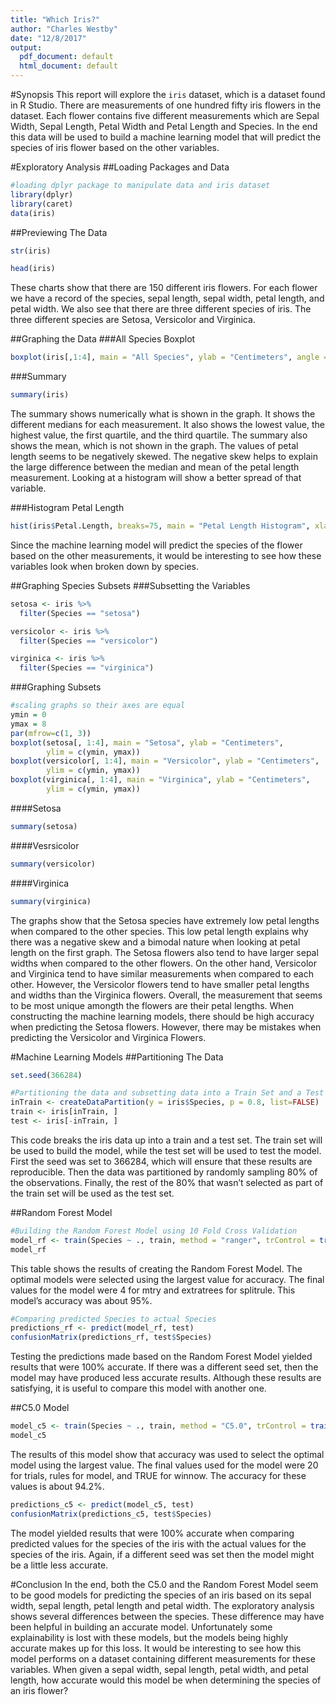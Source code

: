```yaml
---
title: "Which Iris?"
author: "Charles Westby"
date: "12/8/2017"
output:
  pdf_document: default
  html_document: default
---
```


#Synopsis 
This report will explore the `iris` dataset, which is a dataset found in R Studio. There are measurements of one hundred fifty iris flowers in the dataset. Each flower contains five different measurements which are Sepal Width, Sepal Length, Petal Width and Petal Length and Species. In the end this data will be used to build a machine learning model that will predict the species of iris flower based on the other variables.


#Exploratory Analysis
##Loading Packages and Data
```r
#loading dplyr package to manipulate data and iris dataset
library(dplyr)
library(caret)
data(iris)
```

##Previewing The Data
```r
str(iris)
```

```r
head(iris)
```

These charts show that there are 150 different iris flowers. For each flower we have a record of the species, sepal length, sepal width, petal length, and petal width. We also see that there are three different species of iris. The three different species are Setosa, Versicolor and Virginica.


##Graphing the Data
###All Species Boxplot
```r
boxplot(iris[,1:4], main = "All Species", ylab = "Centimeters", angle = 90)
```

###Summary
```r
summary(iris)
```

The summary shows numerically what is shown in the graph. It shows the different medians for each measurement. It also shows the lowest value, the highest value, the first quartile, and the third quartile. The summary also shows the mean, which is not shown in the graph. The values of petal length seems to be negatively skewed. The negative skew helps to explain the large difference between the median and mean of the petal length measurement. Looking at a histogram will show a better spread of that variable.

###Histogram Petal Length
```r
hist(iris$Petal.Length, breaks=75, main = "Petal Length Histogram", xlab = "Petal Length")
```

Since the machine learning model will predict the species of the flower based on the other measurements, it would be interesting to see how these variables look when broken down by species.

##Graphing Species Subsets
###Subsetting the Variables
```r
setosa <- iris %>%
  filter(Species == "setosa")

versicolor <- iris %>%
  filter(Species == "versicolor")

virginica <- iris %>%
  filter(Species == "virginica")
```

###Graphing Subsets
```r
#scaling graphs so their axes are equal
ymin = 0 
ymax = 8
par(mfrow=c(1, 3))
boxplot(setosa[, 1:4], main = "Setosa", ylab = "Centimeters", 
        ylim = c(ymin, ymax)) 
boxplot(versicolor[, 1:4], main = "Versicolor", ylab = "Centimeters", 
        ylim = c(ymin, ymax))
boxplot(virginica[, 1:4], main = "Virginica", ylab = "Centimeters", 
        ylim = c(ymin, ymax))
```

####Setosa
```r
summary(setosa)
```

####Vesrsicolor
```r
summary(versicolor)
```

####Virginica
```r
summary(virginica)
```

The graphs show that the Setosa species have extremely low petal lengths when compared to the other species. This low petal length explains why there was a negative skew and a bimodal nature when looking at petal length on the first graph. The Setosa flowers also tend to have larger sepal widths when compared to the other flowers. 
On the other hand, Versicolor and Virginica tend to have similar measurements when compared to each other. However, the Versicolor flowers tend to have smaller petal lengths and widths than the Virginica flowers. Overall, the measurement that seems to be most unique amongth the flowers are their petal lengths. When constructing the machine learning models, there should be high accuracy when predicting the Setosa flowers. However, there may be mistakes when predicting the Versicolor and Virginica Flowers.

#Machine Learning Models
##Partitioning The Data
```r
set.seed(366284)

#Partitioning the data and subsetting data into a Train Set and a Test Set
inTrain <- createDataPartition(y = iris$Species, p = 0.8, list=FALSE)
train <- iris[inTrain, ]
test <- iris[-inTrain, ]
```

This code breaks the iris data up into a train and a test set. The train set will be used to build the model, while the test set will be used to test the model. 
First the seed was set to 366284, which will ensure that these results are reproducible.  Then the data was partitioned by randomly sampling 80% of the observations. Finally, the rest of the 80% that wasn't selected as part of the train set will be used as the test set.    

##Random Forest Model
```r
#Building the Random Forest Model using 10 Fold Cross Validation
model_rf <- train(Species ~ ., train, method = "ranger", trControl = trainControl(method = "cv", number = 10))
model_rf
```

This table shows the results of creating the Random Forest Model. The optimal models were selected using the largest value for accuracy. The final values for the model were 4 for mtry and extratrees for splitrule. This model's accuracy was about 95%.

```r
#Comparing predicted Species to actual Species 
predictions_rf <- predict(model_rf, test)
confusionMatrix(predictions_rf, test$Species)
```

Testing the predictions made based on the Random Forest Model yielded results that were 100% accurate. If there was a different seed set, then the model may have produced less accurate results. Although these results are satisfying, it is useful to compare this model with another one.

##C5.0 Model
```r
model_c5 <- train(Species ~ ., train, method = "C5.0", trControl = trainControl(method = "cv", number = 10))
model_c5
```

The results of this model show that accuracy was used to select the optimal model using the largest value. The final values used for the model were 20 for trials, rules for model, and TRUE for winnow. The accuracy for these values is about 94.2%.

```r
predictions_c5 <- predict(model_c5, test)
confusionMatrix(predictions_c5, test$Species)
```

The model yielded results that were 100% accurate when comparing predicted values for the species of the iris with the actual values for the species of the iris. Again, if a different seed was set then the model might be a little less accurate. 

#Conclusion
In the end, both the C5.0 and the Random Forest Model seem to be good models for predicting the species of an iris based on its sepal width, sepal length, petal length and petal width. The exploratory analysis shows several differences between the species. These difference may have been helpful in building an accurate model. Unfortunately some explainability is lost with these models, but the models being highly accurate makes up for this loss. It would be interesting to see how this model performs on a dataset containing different measurements for these variables. When given a sepal width, sepal length, petal width, and petal length, how accurate would this model be when determining the species of an iris flower? 